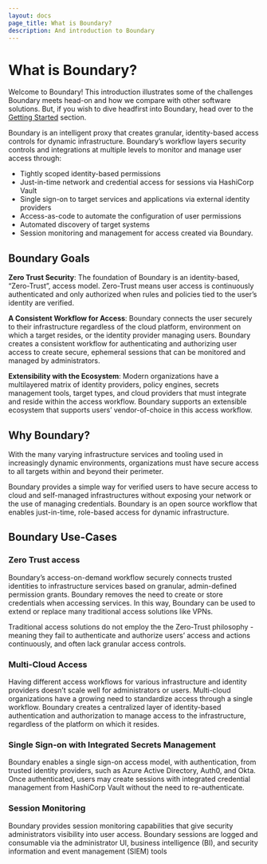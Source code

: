 ```yaml
---
layout: docs
page_title: What is Boundary?
description: And introduction to Boundary
---
```

# What is Boundary?

Welcome to Boundary! This introduction illustrates some of the challenges Boundary meets head-on and how we compare with other software solutions. But, if you wish to dive headfirst into Boundary, head over to the [Getting Started](/docs/getting-started) section.

Boundary is an intelligent proxy that creates granular, identity-based access controls for dynamic infrastructure. Boundary’s workflow layers security controls and integrations at multiple levels to monitor and manage user access through:

- Tightly scoped identity-based permissions
- Just-in-time network and credential access for sessions via HashiCorp Vault
- Single sign-on to target services and applications via external identity providers
- Access-as-code to automate the configuration of user permissions
- Automated discovery of target systems
- Session monitoring and management for access created via Boundary.

## Boundary Goals

**Zero Trust Security**: The foundation of Boundary is an identity-based, “Zero-Trust”, access model. Zero-Trust means user access is continuously authenticated and only authorized when rules and policies tied to the user’s identity are verified.

**A Consistent Workflow for Access**: Boundary connects the user securely to their infrastructure regardless of the cloud platform, environment on which a target resides, or the identity provider managing users. Boundary creates a consistent workflow for authenticating and authorizing user access to create secure, ephemeral sessions that can be monitored and managed by administrators.

**Extensibility with the Ecosystem**: Modern organizations have a multilayered matrix of identity providers, policy engines, secrets management tools, target types, and cloud providers that must integrate and reside within the access workflow. Boundary supports an extensible ecosystem that supports users’ vendor-of-choice in this access workflow.

## Why Boundary?

With the many varying infrastructure services and tooling used in increasingly dynamic environments, organizations must have secure access to all targets within and beyond their perimeter.

Boundary provides a simple way for verified users to have secure access to cloud and self-managed infrastructures without exposing your network or the use of managing credentials. Boundary is an open source workflow that enables just-in-time, role-based access for dynamic infrastructure.

## Boundary Use-Cases

### Zero Trust access

Boundary’s access-on-demand workflow securely connects trusted identities to infrastructure services based on granular, admin-defined permission grants. Boundary removes the need to create or store credentials when accessing services. In this way, Boundary can be used to extend or replace many traditional access solutions like VPNs.

Traditional access solutions do not employ the the Zero-Trust philosophy - meaning they fail to authenticate and authorize users’ access and actions continuously, and often lack granular access controls.

### Multi-Cloud Access

Having different access workflows for various infrastructure and identity providers doesn’t scale well for administrators or users. Multi-cloud organizations have a growing need to standardize access through a single workflow. Boundary creates a centralized layer of identity-based authentication and authorization to manage access to the infrastructure, regardless of the platform on which it resides.

### Single Sign-on with Integrated Secrets Management

Boundary enables a single sign-on access model, with authentication, from trusted identity providers, such as Azure Active Directory, Auth0, and Okta. Once authenticated, users may create sessions with integrated credential management from HashiCorp Vault without the need to re-authenticate.

### Session Monitoring

Boundary provides session monitoring capabilities that give security administrators visibility into user access. Boundary sessions are logged and consumable via the administrator UI, business intelligence (BI), and security information and event management (SIEM) tools
